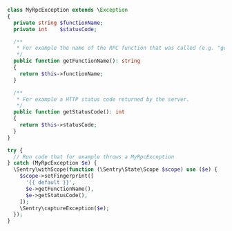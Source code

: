 ```php
class MyRpcException extends \Exception
{
  private string $functionName;
  private int    $statusCode;

  /**
   * For example the name of the RPC function that was called (e.g. "getAllBlogArticles").
   */
  public function getFunctionName(): string
  {
    return $this->functionName;
  }

  /**
   * For example a HTTP status code returned by the server.
   */
  public function getStatusCode(): int
  {
    return $this->statusCode;
  }
}

try {
  // Run code that for example throws a MyRpcException
} catch (MyRpcException $e) {
  \Sentry\withScope(function (\Sentry\State\Scope $scope) use ($e) {
    $scope->setFingerprint([
      '{{ default }}',
      $e->getFunctionName(),
      $e->getStatusCode(),
    ]);
    \Sentry\captureException($e);
  });
}
```
